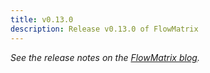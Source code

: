 ```yaml
---
title: v0.13.0
description: Release v0.13.0 of FlowMatrix
---
```


*See the release notes on the [FlowMatrix blog](https://www.flowmatrix.dev/blog/flowmatrix-0-13-0).*
